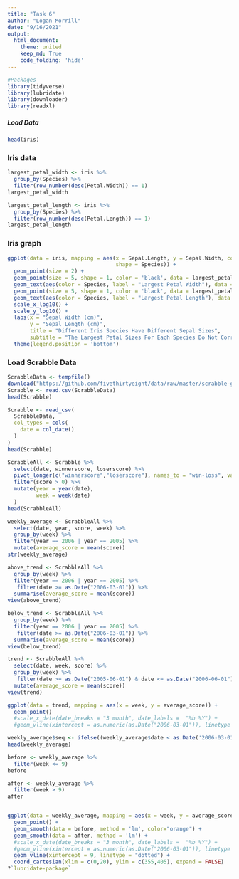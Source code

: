 ```yaml
---
title: "Task 6"
author: "Logan Morrill"
date: "9/16/2021"
output: 
  html_document:
    theme: united
    keep_md: True
    code_folding: 'hide'
---
```


```r
#Packages
library(tidyverse)
library(lubridate)
library(downloader)
library(readxl)
```
##### Load Data
```r
head(iris)
```

### Iris data
```r
largest_petal_width <- iris %>%
  group_by(Species) %>%
  filter(row_number(desc(Petal.Width)) == 1)
largest_petal_width

largest_petal_length <- iris %>%
  group_by(Species) %>%
  filter(row_number(desc(Petal.Length)) == 1)
largest_petal_length
```

### Iris graph
```r
ggplot(data = iris, mapping = aes(x = Sepal.Length, y = Sepal.Width, color = Species,
                                  shape = Species)) +
  geom_point(size = 2) +
  geom_point(size = 5, shape = 1, color = 'black', data = largest_petal_width) +
  geom_text(aes(color = Species, label = "Largest Petal Width"), data = largest_petal_width, nudge_y = .015) +
  geom_point(size = 5, shape = 1, color = 'black', data = largest_petal_length) +
  geom_text(aes(color = Species, label = "Largest Petal Length"), data = largest_petal_length, nudge_y = -.015) +
  scale_x_log10() +
  scale_y_log10() +
  labs(x = "Sepal Width (cm)",
       y = "Sepal Length (cm)",
       title = "Different Iris Species Have Different Sepal Sizes",
       subtitle = "The Largest Petal Sizes For Each Species Do Not Correspond To The Largest Sepal Sizes") +
  theme(legend.position = 'bottom')
```
### Load Scrabble Data
```r
ScrabbleData <- tempfile()
download("https://github.com/fivethirtyeight/data/raw/master/scrabble-games/scrabble_games.csv", ScrabbleData, mode = "wb")
Scrabble <- read.csv(ScrabbleData)
head(Scrabble)

Scrabble <- read_csv(
  ScrabbleData,
  col_types = cols(
    date = col_date()
  )
)
head(Scrabble)
```

```r
ScrabbleAll <- Scrabble %>%
  select(date, winnerscore, loserscore) %>%
  pivot_longer(c("winnerscore","loserscore"), names_to = "win-loss", values_to = "score") %>%
  filter(score > 0) %>%
  mutate(year = year(date),
         week = week(date)
  )
head(ScrabbleAll)
```

```r
weekly_average <- ScrabbleAll %>%
  select(date, year, score, week) %>%
  group_by(week) %>%
  filter(year == 2006 | year == 2005) %>%
  mutate(average_score = mean(score))
str(weekly_average)

above_trend <- ScrabbleAll %>%
  group_by(week) %>%
  filter(year == 2006 | year == 2005) %>%
   filter(date >= as.Date("2006-03-01")) %>%
  summarise(average_score = mean(score))
view(above_trend)

below_trend <- ScrabbleAll %>%
  group_by(week) %>%
  filter(year == 2006 | year == 2005) %>%
   filter(date >= as.Date("2006-03-01")) %>%
  summarise(average_score = mean(score))
view(below_trend)

trend <- ScrabbleAll %>%
  select(date, week, score) %>%
  group_by(week) %>%
   filter(date >= as.Date("2005-06-01") & date <= as.Date("2006-06-01")) %>%
  mutate(average_score = mean(score))
view(trend)

ggplot(data = trend, mapping = aes(x = week, y = average_score)) +
  geom_point()
  #scale_x_date(date_breaks = "3 month", date_labels =  "%b %Y") +
  #geom_vline(xintercept = as.numeric(as.Date("2006-03-01")), linetype = "dotted")

weekly_average$seq <- ifelse((weekly_average$date < as.Date('2006-03-01')), 'Before', 'After')
head(weekly_average)

before <- weekly_average %>%
  filter(week <= 9)
before

after <- weekly_average %>%
  filter(week > 9)
after


ggplot(data = weekly_average, mapping = aes(x = week, y = average_score)) +
  geom_point() +
  geom_smooth(data = before, method = 'lm', color="orange") +
  geom_smooth(data = after, method = 'lm') +
  #scale_x_date(date_breaks = "3 month", date_labels =  "%b %Y") +
  #geom_vline(xintercept = as.numeric(as.Date("2006-03-01")), linetype = "dotted")
  geom_vline(xintercept = 9, linetype = "dotted") +
  coord_cartesian(xlim = c(0,20), ylim = c(355,405), expand = FALSE)
?`lubridate-package`
```


